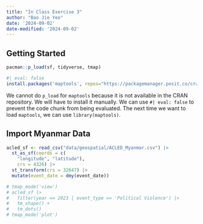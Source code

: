 ```yaml
---
title: "In Class Exercise 3"
author: "Bao Jie Yeo"
date: '2024-09-02'
date-modified: '2024-09-02'
---
```


## Getting Started

```r
pacman::p_load(sf, tidyverse, tmap)
```

```r
#| eval: false
install.packages('maptools', repos="https://packagemanager.posit.co/cran/2023-10-13")
```
We cannot do `p_load` for `maptools` because it is not available in the CRAN repository. We will have to install it manually. We can use `#| eval: false` to prevent the code chunk from being evaluated. The next time we want to load `maptools`, we can use `library(maptools)`.

## Import Myanmar Data

```r
acled_sf <- read_csv("data/geospatial/ACLED_Myanmar.csv") |>
  st_as_sf(coords = c(
    "longitude", "latitude"),
    crs = 4326) |>
  st_transform(crs = 32647) |>
  mutate(event_date = dmy(event_date))
```

```r
# tmap_mode('view')
# acled_sf |>
#   filter(year == 2023 | event_type == 'Political Violence') |>
#   tm_shape() +
#   tm_dots()
# tmap_mode('plot')
```

